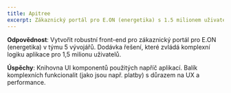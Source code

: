 ```yaml
---
title: Apitree
excerpt: Zákaznický portál pro E.ON (energetika) s 1.5 milionem uživatelů
---
```


**Odpovědnost**: Vytvořit robustní front-end pro zákaznický portál pro E.ON (energetika) v týmu 5 vývojářů. Dodávka řešení, které zvládá komplexní logiku aplikace pro 1,5 milionu uživatelů.

**Úspěchy**: Knihovna UI komponentů použitých napříč aplikací. Balík komplexních funkcionalit (jako jsou např. platby) s důrazem na UX a performance.
